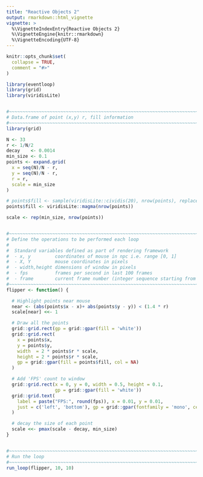 ```yaml
---
title: "Reactive Objects 2"
output: rmarkdown::html_vignette
vignette: >
  %\VignetteIndexEntry{Reactive Objects 2}
  %\VignetteEngine{knitr::rmarkdown}
  %\VignetteEncoding{UTF-8}
---
```


```r
knitr::opts_chunk$set(
  collapse = TRUE,
  comment = "#>"
)
```

```r
library(eventloop)
library(grid)
library(viridisLite)


#~~~~~~~~~~~~~~~~~~~~~~~~~~~~~~~~~~~~~~~~~~~~~~~~~~~~~~~~~~~~~~~~~~~~~~~~~~~~~
# Data.frame of point (x,y) r, fill information
#~~~~~~~~~~~~~~~~~~~~~~~~~~~~~~~~~~~~~~~~~~~~~~~~~~~~~~~~~~~~~~~~~~~~~~~~~~~~~
library(grid)

N <- 33
r <- 1/N/2
decay    <- 0.0014
min_size <- 0.1
points <- expand.grid(
  x = seq(N)/N - r,
  y = seq(N)/N - r,
  r = r,
  scale = min_size
)

# points$fill <- sample(viridisLite::cividis(20), nrow(points), replace = TRUE)
points$fill <- viridisLite::magma(nrow(points))

scale <- rep(min_size, nrow(points))


#~~~~~~~~~~~~~~~~~~~~~~~~~~~~~~~~~~~~~~~~~~~~~~~~~~~~~~~~~~~~~~~~~~~~~~~~~~~~~
# Define the operations to be performed each loop
#
#  Standard variables defined as part of rendering framework
#  - x, y         coordinates of mouse in npc i.e. range [0, 1]
#  - X, Y         mouse coordinates in pixels
#  - width,height dimensions of window in pixels
#  - fps          frames per second in last 100 frames
#  - frame        current frame number (integer sequence starting from 1)
#~~~~~~~~~~~~~~~~~~~~~~~~~~~~~~~~~~~~~~~~~~~~~~~~~~~~~~~~~~~~~~~~~~~~~~~~~~~~~
flipper <- function() {

  # Highlight points near mouse
  near <- (abs(points$x - x)+ abs(points$y - y)) < (1.4 * r)
  scale[near] <<- 1

  # Draw all the points
  grid::grid.rect(gp = grid::gpar(fill = 'white'))
  grid::grid.rect(
    x = points$x,
    y = points$y,
    width  = 2 * points$r * scale,
    height = 2 * points$r * scale,
    gp = grid::gpar(fill = points$fill, col = NA)
  )

  # Add 'FPS' count to window
  grid::grid.rect(x = 0, y = 0, width = 0.5, height = 0.1,
                  gp = grid::gpar(fill = 'white'))
  grid::grid.text(
    label = paste("FPS:", round(fps)), x = 0.01, y = 0.01,
    just = c('left', 'bottom'), gp = grid::gpar(fontfamily = 'mono', cex = 2)
  )

  # decay the size of each point
  scale <<- pmax(scale - decay, min_size)
}


#~~~~~~~~~~~~~~~~~~~~~~~~~~~~~~~~~~~~~~~~~~~~~~~~~~~~~~~~~~~~~~~~~~~~~~~~~~~~~
# Run the loop
#~~~~~~~~~~~~~~~~~~~~~~~~~~~~~~~~~~~~~~~~~~~~~~~~~~~~~~~~~~~~~~~~~~~~~~~~~~~~~
run_loop(flipper, 10, 10)

```

